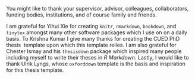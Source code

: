 You might like to thank your supervisor, advisor, colleagues, collaborators,
funding bodies, institutions, and of course family and friends. 

I am grateful
for Yihui Xie for creating `knitr`, `rmarkdown`, `bookdown`,  and `tinytex`
amongst many other software packages which I use on on a daily basis. To 
Krishna Kumar I give many thanks for creating the CUED PhD thesis \LaTeX\ template 
upon which this template relies. I am also grateful for Chester Ismay and his
`thesisdown` package which inspired many people including myself to write their
theses in *R Markdown*. Lastly, I would like to thank Ulrik Lyngs, 
whose `oxforddown` template is the basis and inspiration for this thesis template.

\begin{flushright}
Charlotte Dawson \\
Downing College, Cambridge \\
14 September 2021
\end{flushright}
